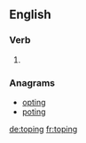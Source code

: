 
==English==

===Verb===
{{head|en}}

# {{present participle of|tope}}

===Anagrams===
* [[opting#English|opting]]
* [[poting#English|poting]]

[[de:toping]]
[[fr:toping]]